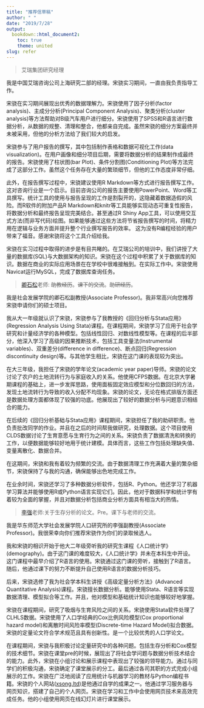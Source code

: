 ```yaml
---
title: "推荐信草稿"
author: " "
date: "2019/7/28"
output:
  bookdown::html_document2:
    toc: true
    theme: united
slug: refer
---
```


>艾瑞集团研究经理

我是中国艾瑞咨询公司上海研究二部的经理。宋骁实习期间，一直由我负责指导工作。

宋骁在实习期间展现出优秀的数据理解力。宋骁使用了因子分析(factor analysis)、主成分分析(Principal Component Analysis)、聚类分析(cluster analysis)等方法帮助对B级汽车用户进行细分。宋骁使用了SPSS和R语言进行数据分析，从数据的规整、清理和整合，他都亲自完成。虽然宋骁的细分方案最终并未被采用，但他的分析方法给了我们较大的启发。

宋骁参与了用户报告的撰写，其中包括制作表格和数据可视化工作(data visualization)。在用户画像和细分项目后期，需要将数据分析的结果制作成最终的报告。宋骁使用了柱状图(bar Plot)、条件分割图(Conditioning Plot)等方法完成了这部分工作。虽然这个任务存在大量的繁琐细节，但他的工作态度非常仔细。


此外，在报告撰写过程中，宋骁建议使用R Markdown等方式进行报告撰写工作。这对咨询行业是一个启示。目前咨询公司的报告主要使用PowerPoint、Word等工具撰写。统计工具的使用与报告呈现的工作是割裂开的，这隐藏着数据造假的风险。而R软件的附加产品R Markdown和knitr等工具能够实现动态可重复性报告，将数据分析和最终报告呈现完美结合。甚至通过R Shiny App工具，可以使用交互式方法(而非写代码)绘图。如果能够通过这些方法将节省报告撰写的时间，将精力用在逻辑与业务方面并提升整个行业撰写报告的效率。
这为没有R编程经验的用户带来了福音。感谢宋骁将这个工具介绍给我。   

宋骁在实习过程中取得的进步是有目共睹的。在艾瑞公司的培训中，我们讲授了大量的数据库(SQL)与大数据架构的知识。宋骁在这个过程中积累了关于数据库的知识。数据在商业的实际应用场景在在学校中很难接触到。在实际工作中。宋骁使用Navicat运行MySQL，完成了数据库查询任务。













>[卿石松](https://faculty.ecnu.edu.cn/s/2136/main.jspy)老师: ~~助教经历~~。~~课下的交流~~。~~助研经历~~。

我是社会发展学院的卿石松副教授(Associate Professor)。我非常高兴向您推荐宋骁申请你们的硕士项目。

我从大一年级就认识了宋骁，宋骁参与了我教授的《回归分析与Stata应用》(Regression Analysis Using Stata)课程。在课程期间，宋骁学习了应用于社会学研究和计量经济学的各种模型。包括线性回归、对数线性模型等。在课程的后半部分，他深入学习了高级的因果推断技术，包括工具变量法(Instrumental variables)、双重差分(difference in difference)、断点回归(Regression discontinuity design)等。与其他学生相比，宋骁在这门课的表现较为突出。

在大三年级，我担任了宋骁的学年论文(academic year paper)导师。宋骁的论文讨论了农户的土地流转行为与家庭收入的关系。他使用CFPS数据。在北京大学暑期课程的基础上，进一步发挥思路，使用面板固定效应模型和分位数回归的方法，发现土地流转行为导致的收入分配不均现象。宋骁的论文，无论在格式排版方面还是数据处理方面都体现了较强的功底。他展现出了较好的数据分析与问题意识相结合的能力。

在后续的《回归分析基础与Stata应用》课程期间，宋骁担任了我的助研职责。他负责批改同学的作业。并且在之后的时间帮我做研究，处理数据。这个项目使用CLDS数据讨论了生育意愿与生育行为之间的关系。宋骁负责了数据清洗和转换的工作，以便数据能够较好地用于统计建模。具体而言，这些工作包括处理缺失值、变量离散化、数据合并。

在这期间，宋骁和我有着较为频繁的交流。由于数据清理工作充满着大量的繁杂细节，宋骁保持了与我的沟通，确保能够出色地完成工作。

在业余时间，宋骁还学习了多种数据分析软件，包括R、Python。他还学习了机器学习算法并能够使用R或Python语言实现它们。因此，他对于数据科学和统计学有着较为全面的掌握，并且对数据分析包括商业分析方面具有相当大的热情。

>[李强](https://faculty.ecnu.edu.cn/s/2160/main.jspy)老师:关于生存分析的论文。Pre。课下与老师的交流。

我是华东师范大学社会发展学院人口研究所的李强副教授(Associate Professor)。我很荣幸向你们推荐宋骁作为你们的录取候选人。

我和宋骁的相识开始于他大二年级旁听我的研究生课程《人口统计学》(demography)。由于这门课的难度较大，《人口统计学》并未在本科生中开设。这门课程中最早介绍了R语言的使用。宋骁通过这门课的旁听，接触到了R语言。随后，他通过课下的努力不断提升自己使用R语言的数据分析技巧。

后来，宋骁选修了我为社会学本科生讲授《高级定量分析方法》(Advanced Quantitative Analysis)课程。宋骁擅长数据分析。能够使用Stata、R语言等实现数据清理、模型拟合等工作。并且，他对模型和基础统计知识也能够较好地掌握。

宋骁在课程期间，研究了吸烟与生育风险之间的关系。宋骁使用Stata软件处理了CLHLS数据。宋骁使用了人口学经典的Cox比例风险模型(Cox proportional hazard model)和离散时间风险率模型(Discrete-time Hazard Model)拟合数据。宋骁的定量论文符合学术规范且具有创新性。是一个比较优秀的人口学论文。

在课程期间，宋骁与我积极讨论定量研究中的各种问题。包括生存分析和Cox模型的技术细节。宋骁在课堂pre的时候，展现出了将社会学问题与数据分析技术结合的能力。此外，宋骁在小组讨论和展示课程中表现出了较强的领导能力。通过与同学们的积极沟通，宋骁确定了课堂展示的分工。最后通过各司其职的方式完成小组展示的工作。宋骁在广泛地阅读了应用统计与机器学习的教材与Python编程书籍。宋骁的个人网站([xsong.ltd](https://xsong.ltd))是他通过自学的成果之一。他通过学习服务器与网页知识，搭建了自己的个人网页。宋骁在学习和工作中会使用网页技术来高效完成任务。他的小组使用网页在线幻灯片进行课堂展示。













